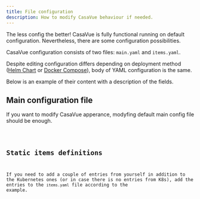 ```yaml
---
title: File configuration
description: How to modify CasaVue behaviour if needed.
---
```



The less config the better! CasaVue is fully functional running on default configuration. Nevertheless, there are some configuration possibilities.  

CasaVue configuration consists of two files: `main.yaml` and `items.yaml`.

Despite editing configuration differs depending on deployment method ([Helm Chart](/deployment/deploy_helm_chart/) or [Docker Compose](/deployment/deploy_docker/)), body of YAML configuration is the same.



Below is an example of their content with a description of the fields.

## Main configuration file
If you want to modify CasaVue apperance, modyfing default main config file should be enough.

<Code code={importedCfgMain} lang="yaml" title="main.yaml" />

## Static items definitions
If you need to add a couple of entries from yourself in addition to the Kubernetes ones (or in case there is no entries from K8s), add the entries to the `items.yaml` file according to the example.

<Code code={importedCfgItems} lang="yaml" title="items.yaml" />